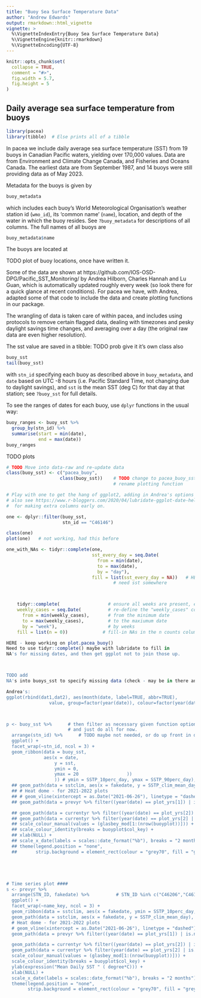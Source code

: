 ```yaml
---
title: "Buoy Sea Surface Temperature Data"
author: "Andrew Edwards"
output: rmarkdown::html_vignette
vignette: >
  %\VignetteIndexEntry{Buoy Sea Surface Temperature Data}
  %\VignetteEngine{knitr::rmarkdown}
  %\VignetteEncoding{UTF-8}
---
```


```r
knitr::opts_chunk$set(
  collapse = TRUE,
  comment = "#>",
  fig.width = 5.7,
  fig.height = 5
)
```

## Daily average sea surface temperature from buoys

```r
library(pacea)
library(tibble)  # Else prints all of a tibble
```

In pacea we include daily average sea surface temperature (SST) from 19 buoys in
Canadian Pacific waters, yielding over 170,000
values. Data are from Environment and Climate Change Canada, and Fisheries and
Oceans Canada. The earliest data are from September 1987, and 14 buoys were still providing data as of May 2023.

Metadata for the buoys is given by
```r
buoy_metadata
```
which includes each buoy's World Meteorological Organisation's weather station id
(`wmo_id`), its 'common name' (`name`), location, and depth of the water in which the buoy resides. See
`?buoy_metadata` for descriptions of all columns. The full names of all buoys
are
```r
buoy_metadata$name
```

The buoys are located at

TODO plot of buoy locations, once have written it.

Some of the data are shown at
https://github.com/IOS-OSD-DPG/Pacific_SST_Monitoring/ by Andrea Hilborn,
Charles Hannah and Lu Guan, which is automatically updated roughly every
week (so look there for a quick glance at recent conditions). For pacea we have,
with Andrea, adapted some of that code to include the data and create plotting
functions in our package.

The wrangling of data is taken care of within pacea, and includes using
protocols to remove certain flagged data, dealing with timezones and pesky
daylight savings time changes, and averaging over a day (the original raw data are even
higher resolution).

The sst value are saved in a tibble:   TODO prob give it it's own class also
```r
buoy_sst
tail(buoy_sst)
```
with `stn_id` specifying each buoy as described above in `buoy_metadata`, and
`date` based on UTC -8 hours (i.e. Pacific Standard Time, not changing due to
daylight savings), and `sst` is the mean SST (deg C) for that day at that
station; see `?buoy_sst` for full details.


To see the ranges of dates for each buoy, use `dplyr` functions in the usual
way:
```r
buoy_ranges <- buoy_sst %>%
  group_by(stn_id) %>%
  summarise(start = min(date),
            end = max(date))
buoy_ranges
```

TODO plots

```r
# TODO Move into data-raw and re-update data
class(buoy_sst) <- c("pacea_buoy",
                    class(buoy_sst))    # TODO change to pacea_buoy_sst and
                                        # rename plotting function

# Play with one to get the hang of ggplot2, adding in Andrea's options maybe.
# also see https://www.r-bloggers.com/2020/04/lubridate-ggplot-date-helpers/
#  for making extra columns early on.

one <- dplyr::filter(buoy_sst,
                     stn_id == "C46146")

class(one)
plot(one)   # not working, had this before

one_with_NAs <- tidyr::complete(one,
                                sst_every_day = seq.Date(
                                  from = min(date),
                                  to = max(date),
                                  by = "day"),
                                fill = list(sst_every_day = NA))   # HERE HERE -
                                        # need sst somewhere



    tidyr::complete(                  # ensure all weeks are present, even those with no cases reported
    weekly_cases = seq.Date(          # re-define the "weekly_cases" column as a complete sequence,
      from = min(weekly_cases),       # from the minimum date
      to = max(weekly_cases),         # to the maxiumum date
      by = "week"),                   # by weeks
    fill = list(n = 0))             # fill-in NAs in the n counts column with 0

HERE - keep working on plot.pacea_buoy()
Need to use tidyr::complete() maybe with lubridate to fill in
NA's for missing dates, and then get ggplot not to join those up.



TODO add
NA's into buoys_sst to specify missing data (check - may be in there and ggplot just joins up lines in between - nope: filter(one, is.na(sst)))

Andrea's:
ggplot(rbind(dat1,dat2), aes(month(date, label=TRUE, abbr=TRUE),
                value, group=factor(year(date)), colour=factor(year(date)))) +



p <- buoy_sst %>%      # then filter as necessary given function options. Try
                       # and just do all for now.
  arrange(stn_id) %>%      # TODO maybe not needed, or do up front in data-raw
  ggplot() +
  facet_wrap(~stn_id, ncol = 3) +
  geom_ribbon(data = buoy_sst,
              aes(x = date,
                  y = sst,
                  ymin = 0,
                  ymax = 20                  ))
                  )) # ymin = SSTP_10perc_day, ymax = SSTP_90perc_day), fill = "grey70", colour = NA, alpha = 0.5) +
  ## geom_path(data = sstclim, aes(x = fakedate, y = SSTP_clim_mean_day), colour = "grey30", linewidth = 0.8) +
  ## # Heat dome - for 2021-2022 plots
  ## # geom_vline(xintercept = as.Date("2021-06-26"), linetype = "dashed") +
  ## geom_path(data = prevyr %>% filter((year(date) == plot_yrs[1]) | is.na(SSTP)), aes(x = fakedate, y = SSTP, colour = col_key), size = 0.6) +

  ## geom_path(data = currentyr %>% filter((year(date) == plot_yrs[2]) | is.na(SSTP)),aes(x = fakedate, y = SSTP), colour = "black", size = 1.4, lineend = "round") +
  ## geom_path(data = currentyr %>% filter(year(date) == plot_yrs[2] | is.na(SSTP)), aes(x = fakedate, y = SSTP), colour = "white", size = 0.5, lineend = "round") +
  ## scale_colour_manual(values = (glasbey_mod[1:(nrow(buoyplot))])) +
  ## scale_colour_identity(breaks = buoyplot$col_key) +
  ## xlab(NULL) +
  ## scale_x_date(labels = scales::date_format("%b"), breaks = "2 months") +
  ## theme(legend.position = "none",
  ##       strip.background = element_rect(colour = "grey70", fill = "grey95"))





# Time series plot ####
s <- prevyr %>%
  arrange(STN_ID, fakedate) %>%          # STN_ID %in% c("C46206","C46146")) %>%
  ggplot() +
  facet_wrap(~name_key, ncol = 3) +
  geom_ribbon(data = sstclim, aes(x = fakedate, ymin = SSTP_10perc_day, ymax = SSTP_90perc_day), fill = "grey70", colour = NA, alpha = 0.5) +
  geom_path(data = sstclim, aes(x = fakedate, y = SSTP_clim_mean_day), colour = "grey30", linewidth = 0.8) +
  # Heat dome - for 2021-2022 plots
  # geom_vline(xintercept = as.Date("2021-06-26"), linetype = "dashed") +
  geom_path(data = prevyr %>% filter((year(date) == plot_yrs[1]) | is.na(SSTP)), aes(x = fakedate, y = SSTP, colour = col_key), size = 0.6) +

  geom_path(data = currentyr %>% filter((year(date) == plot_yrs[2]) | is.na(SSTP)),aes(x = fakedate, y = SSTP), colour = "black", size = 1.4, lineend = "round") +
  geom_path(data = currentyr %>% filter(year(date) == plot_yrs[2] | is.na(SSTP)), aes(x = fakedate, y = SSTP), colour = "white", size = 0.5, lineend = "round") +
  scale_colour_manual(values = (glasbey_mod[1:(nrow(buoyplot))])) +
  scale_colour_identity(breaks = buoyplot$col_key) +
  ylab(expression("Mean Daily SST " ( degree*C))) +
  xlab(NULL) +
  scale_x_date(labels = scales::date_format("%b"), breaks = "2 months") +
  theme(legend.position = "none",
        strip.background = element_rect(colour = "grey70", fill = "grey95"))
```
